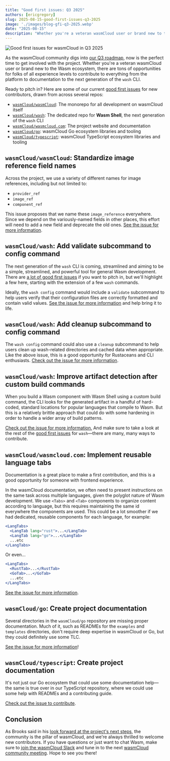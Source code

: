 ```yaml
---
title: "Good first issues: Q3 2025"
authors: [ericgregory]
slug: 2025-08-15-good-first-issues-q3-2025
image: './images/blog-gfi-q3-2025.webp'
date: "2025-08-15"
description: "Whether you're a veteran wasmCloud user or brand new to the Wasm ecosystem, there are tons of opportunities for folks of all experience levels to contribute."
---
```


![Good first issues for wasmCloud in Q3 2025](./images/blog-gfi-q3-2025.webp)

As the wasmCloud community digs into [our Q3 roadmap](/blog/2025-07-15-q3-2025-roadmap-recap/index.md), now is the perfect time to get involved with the project. Whether you're a veteran wasmCloud user or brand new to the Wasm ecosystem, there are tons of opportunities for folks of all experience levels to contribute to everything from the platform to documentation to the next generation of the `wash` CLI.

Ready to pitch in? Here are some of our current [good first issues](https://github.com/wasmCloud/wasmCloud/issues?q=state%3Aopen%20label%3A%22good%20first%20issue%22) for new contributors, drawn from across several repos:

* [`wasmCloud/wasmCloud`](https://github.com/wasmCloud/wasmCloud): The monorepo for all development on wasmCloud itself
* [`wasmCloud/wash`](https://github.com/wasmCloud/wash): The dedicated repo for **Wasm Shell**, the next generation of the `wash` CLI  
* [`wasmCloud/wasmcloud.com`](https://github.com/wasmCloud/wasmcloud.com): The project website and documentation
* [`wasmCloud/go`](https://github.com/wasmCloud/go): wasmCloud Go ecosystem libraries and tooling
* [`wasmCloud/typescript`](https://github.com/wasmCloud/typescript): wasmCloud TypeScript ecosystem libraries and tooling

## `wasmCloud/wasmCloud`: Standardize image reference field names

Across the project, we use a variety of different names for image references, including but not limited to: 

* `provider_ref` 
* `image_ref` 
* `component_ref`

This issue proposes that we name these `image_reference` everywhere. Since we depend on the variously-named fields in other places, this effort will need to add a new field and deprecate the old ones. [See the issue for more information](https://github.com/wasmCloud/wasmCloud/issues/3909). 

## `wasmCloud/wash`: Add validate subcommand to config command

The next generation of the `wash` CLI is coming, streamlined and aiming to be a simple, streamlined, and powerful tool for general Wasm development. There are [a lot of good first issues](https://github.com/wasmCloud/wash/issues?q=is%3Aissue%20state%3Aopen%20label%3A%22good%20first%20issue%22) if you want to pitch in, but we'll highlight a few here, starting with the extension of a few `wash` commands.

Ideally, the `wash config` command would include a `validate` subcommand to help users verify that their configuration files are correctly formatted and contain valid values. [See the issue for more information](https://github.com/wasmCloud/wash/issues/27) and help bring it to life.

## `wasmCloud/wash`: Add cleanup subcommand to config command

The `wash config` command could also use a `cleanup` subcommand to help users clean up wash-related directories and cached data when appropriate. Like the above issue, this is a good opportunity for Rustaceans and CLI enthusiasts. [Check out the issue for more information](https://github.com/wasmCloud/wash/issues/29). 

## `wasmCloud/wash`: Improve artifact detection after custom build commands

When you build a Wasm component with Wasm Shell using a custom build command, the CLI looks for the generated artifact in a handful of hard-coded, standard locations for popular languages that compile to Wasm. But this is a relatively brittle approach that could do with some hardening in order to handle a wider array of build patterns.  

[Check out the issue for more information.](https://github.com/wasmCloud/wash/issues/26) And make sure to take a look at the rest of the [good first issues](https://github.com/wasmCloud/wash/issues?q=is%3Aissue%20state%3Aopen%20label%3A%22good%20first%20issue%22) for `wash`&mdash;there are many, many ways to contribute.

## `wasmCloud/wasmcloud.com`: Implement reusable language tabs

Documentation is a great place to make a first contribution, and this is a good opportunity for someone with frontend experience.

In the wasmCloud documentation, we often need to present instructions on the same task across multiple languages, given the polyglot nature of Wasm development. We use `<Tabs>` and `<Tab>` components to organize content according to language, but this requires maintaining the same id everywhere the components are used. This could be a lot smoother if we had dedicated, reusable components for each language, for example:

```jsx
<LangTabs>
  <LangTab lang="rust">...</LangTab>
  <LangTab lang="go">...</LangTab>
  ...etc
</LangTabs>
```

Or even...

```jsx
<LangTabs>
  <RustTab>...</RustTab>
  <GoTab>...</GoTab>
  ...etc
</LangTabs>
```

[See the issue for more information](https://github.com/wasmCloud/wasmcloud.com/issues/254).

## `wasmCloud/go`: Create project documentation

Several directories in the `wasmCloud/go` repository are missing proper documentation. Much of it, such as READMEs for the `examples` and `templates` directories, don't require deep expertise in wasmCloud or Go, but they could definitely use some TLC. 

[See the issue for more information](https://github.com/wasmCloud/go/issues/151)!

## `wasmCloud/typescript`: Create project documentation

It's not just our Go ecosystem that could use some documentation help&mdash;the same is true over in our TypeScript repository, where we could use some help with READMEs and a contributing guide.

[Check out the issue to contribute](https://github.com/wasmCloud/typescript/issues/8).

## Conclusion

As Brooks said in his [look forward at the project's next steps](/blog/2025-07-01-charting-the-next-steps-for-wasmcloud/index.mdx), the community is the pillar of wasmCloud, and we're always thrilled to welcome new contributors. If you have questions or just want to chat Wasm, make sure to [join the wasmCloud Slack](https://slack.wasmcloud.com/) and tune in to the next [wasmCloud community meeting](/community/). Hope to see you there!